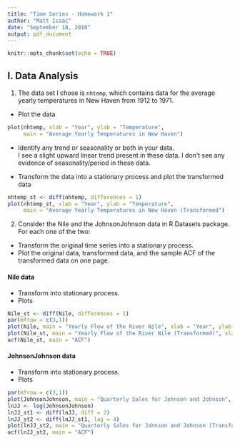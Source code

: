---
title: "Time Series - Homework 1"
author: "Matt Isaac"
date: "September 18, 2018"
output: pdf_document
---

```{r setup, include=FALSE}
knitr::opts_chunk$set(echo = TRUE)
```

## I. Data Analysis

1. The data set I chose is `nhtemp`, which contains data for the average yearly temperatures in New Haven from 1912 to 1971.  

* Plot the data  
```{r}
plot(nhtemp, xlab = "Year", ylab = "Temperature", 
     main = "Average Yearly Temperatures in New Haven")
```

* Identify any trend or seasonality or both in your data.  
I see a slight upward linear trend present in these data. I don't see any evidence of seasonality/period in these data. 

* Transform the data into a stationary process and plot the transformed data  
```{r}
nhtemp_st <- diff(nhtemp, differences = 1)
plot(nhtemp_st, xlab = "Year", ylab = "Temperature", 
     main = "Average Yearly Temperatures in New Haven (Transformed")
```

2. Consider the Nile and the JohnsonJohnson data in R Datasets package. For each one
of the two:  

* Transform the original time series into a stationary process.  
* Plot the original data, transformed data, and the sample ACF of the transformed
data on one page.

#### Nile data  
* Transform into stationary process.
* Plots  
```{r, fig.height=10}
Nile_st <- diff(Nile, differences = 1)
par(mfrow = c(3,1))
plot(Nile, main = "Yearly Flow of the River Nile", xlab = "Year", ylab = "Flow")
plot(Nile_st, main = "Yearly Flow of the River Nile (Transformed)", xlab = "Year", ylab = "Flow")
acf(Nile_st, main = "ACF")

```

#### JohnsonJohnson data  
* Transform into stationary process.  
* Plots  
```{r, fig.height=10}
par(mfrow = c(3,1))
plot(JohnsonJohnson, main = "Quarterly Sales for Johnson and Johnson", ylab = "sales")
lnJJ <- log(JohnsonJohnson)
lnJJ_st1 <- diff(lnJJ, diff = 2)
lnJJ_st2 <- diff(lnJJ_st1, lag = 4)
plot(lnJJ_st2, main = "Quarterly Sales for Johnson and Johnson (Transformed)", ylab = "sales")
acf(lnJJ_st2, main = "ACF")
```
